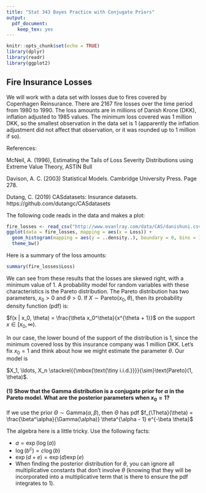 ```yaml
---
title: "Stat 343 Bayes Practice with Conjugate Priors"
output:
  pdf_document:
    keep_tex: yes
---
```


```r
knitr::opts_chunk$set(echo = TRUE)
library(dplyr)
library(readr)
library(ggplot2)
```

\def\simiid{\stackrel{{\mbox{\text{\tiny i.i.d.}}}}{\sim}}

## Fire Insurance Losses

We will work with a data set with losses due to fires covered by Copenhagen Reinsurance.  There are 2167 fire losses over the time period from 1980 to 1990.  The loss amounts are in millions of Danish Krone (DKK), inflation adjusted to 1985 values.  The minimum loss covered was 1 million DKK, so the smallest observation in the data set is 1 (apparently the inflation adjustment did not affect that observation, or it was rounded up to 1 million if so).

References:

McNeil, A. (1996), Estimating the Tails of Loss Severity Distributions using Extreme Value Theory, ASTIN Bull

Davison, A. C. (2003) Statistical Models. Cambridge University Press. Page 278.

Dutang, C. (2019) CASdatasets: Insurance datasets.  https://github.com/dutangc/CASdatasets

The following code reads in the data and makes a plot:

```r
fire_losses <- read_csv("http://www.evanlray.com/data/CAS/danishuni.csv")
ggplot(data = fire_losses, mapping = aes(x = Loss)) +
  geom_histogram(mapping = aes(y = ..density..), boundary = 0, bins = 100) +
  theme_bw()
```

Here is a summary of the loss amounts:

```r
summary(fire_losses$Loss)
```

We can see from these results that the losses are skewed right, with a minimum value of 1.  A probability model for random variables with these characteristics is the Pareto distribution.  The Pareto distribution has two parameters, $x_0 > 0$ and $\theta > 0$.  If $X \sim \text{Pareto}(x_0, \theta)$, then its probability density function (pdf) is:

$f(x | x_0, \theta) = \frac{\theta x_0^\theta}{x^{\theta + 1}}$ on the support $x \in [x_0, \infty)$.

In our case, the lower bound of the support of the distribution is 1, since the minimum covered loss by this insurance company was 1 million DKK.  Let's fix $x_0 = 1$ and think about how we might estimate the parameter $\theta$.  Our model is

$X_1, \ldots, X_n \simiid \text{Pareto}(1, \theta)$.

\newpage

#### (1) Show that the Gamma distribution is a conjugate prior for $\alpha$ in the Pareto model.  What are the posterior parameters when $x_0 = 1$?

If we use the prior $\Theta \sim \text{Gamma}(\alpha, \beta)$, then $\Theta$ has pdf $f_{\Theta}(\theta) = \frac{\beta^\alpha}{\Gamma(\alpha)} \theta^{\alpha - 1} e^{-\beta \theta}$

The algebra here is a little tricky.  Use the following facts:

 * $a = \exp(\log(a))$
 * $\log(b^c) = c \log(b)$
 * $\exp(d + e) = \exp(d) \exp(e)$
 * When finding the posterior distribution for $\theta$, you can ignore all multiplicative constants that don't involve $\theta$ (knowing that they will be incorporated into a multiplicative term that is there to ensure the pdf integrates to 1).

